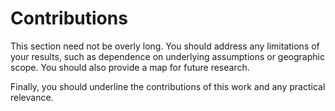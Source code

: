 # Contributions {#sec-contribs}

This section need not be overly long. You should address any limitations of your
results, such as dependence on underlying assumptions or geographic scope. You
should also provide a map for future research.

Finally, you should underline the contributions of this work and any practical
relevance.
